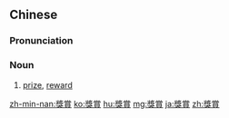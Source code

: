 {{also|奖赏}}
==Chinese==
{{zh-forms|s=奖赏}}

===Pronunciation===
{{zh-pron
|m=jiǎngshǎng
|mn=qz,tw,xm:chióng-sióng/zz:chiáng-siáng
|cat=n
}}

===Noun===
{{zh-noun}}

# [[prize]], [[reward]]

[[zh-min-nan:獎賞]]
[[ko:獎賞]]
[[hu:獎賞]]
[[mg:獎賞]]
[[ja:獎賞]]
[[zh:獎賞]]